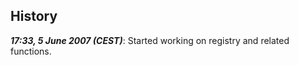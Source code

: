 == History ==

'''''17:33, 5 June 2007 (CEST)''''': Started working on registry and related functions.